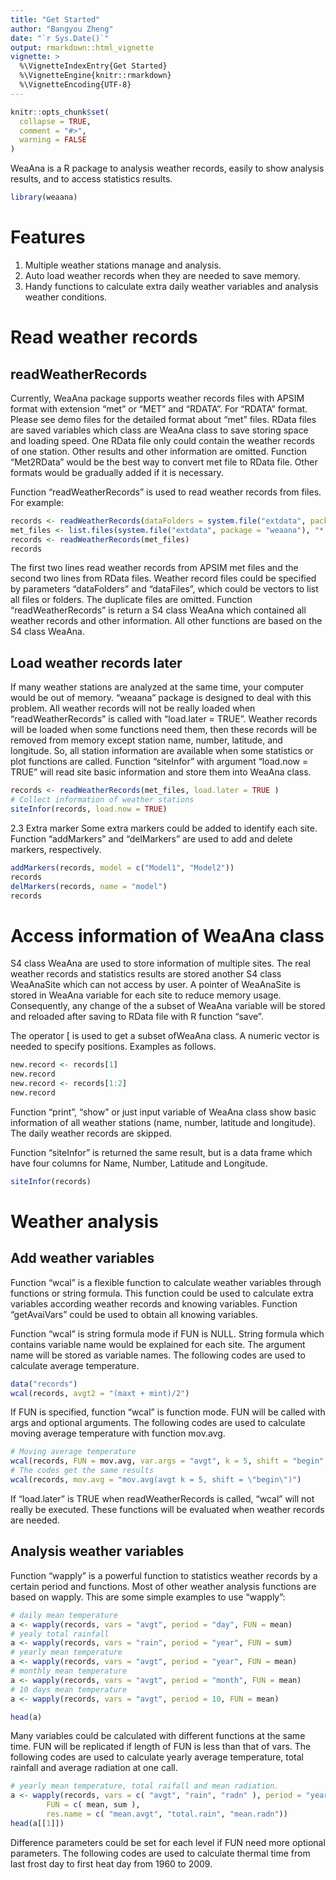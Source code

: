 ```yaml
---
title: "Get Started"
author: "Bangyou Zheng"
date: "`r Sys.Date()`"
output: rmarkdown::html_vignette
vignette: >
  %\VignetteIndexEntry{Get Started}
  %\VignetteEngine{knitr::rmarkdown}
  %\VignetteEncoding{UTF-8}
---
```


```r
knitr::opts_chunk$set(
  collapse = TRUE,
  comment = "#>",
  warning = FALSE
)
```

WeaAna is a R package to analysis weather records, easily to show analysis results, and to access statistics results.

```r
library(weaana)
```

# Features
1. Multiple weather stations manage and analysis.
2. Auto load weather records when they are needed to save memory.
3. Handy functions to calculate extra daily weather variables and analysis weather conditions.

# Read weather records
## readWeatherRecords

Currently, WeaAna package supports weather records files with APSIM format with extension “met” or “MET” and “RDATA”. For “RDATA” format. Please see demo files for the detailed format about “met” files. RData files are saved variables which class are WeaAna class to save storing space and loading speed. One RData file only could contain the weather records of one station. Other results and other information are omitted. Function “Met2RData” would be the best way to convert met file to RData file. Other formats would be gradually added if it is necessary.

Function “readWeatherRecords” is used to read weather records from files. For example:

```r
records <- readWeatherRecords(dataFolders = system.file("extdata", package = "weaana"))
met_files <- list.files(system.file("extdata", package = "weaana"), "*.met", full.names = TRUE)
records <- readWeatherRecords(met_files)
records
```

The first two lines read weather records from APSIM met files and the second two lines from RData files. Weather record files could be specified by parameters “dataFolders” and “dataFiles”, which could be vectors to list all files or folders. The duplicate files are omitted. Function “readWeatherRecords” is return a S4 class WeaAna which contained all weather records and other information. All other functions are based on the S4 class WeaAna.

## Load weather records later

If many weather stations are analyzed at the same time, your computer would be out of memory. “weaana” package is designed to deal with this problem. All weather records will not be really loaded when “readWeatherRecords” is called with “load.later = TRUE”. Weather records will be loaded when some functions need them, then these records will be removed from memory except station name, number, latitude, and longitude. So, all station information are available when some statistics or plot functions are called. Function “siteInfor” with argument “load.now = TRUE” will read site basic information and store them into WeaAna class. 

```r
records <- readWeatherRecords(met_files, load.later = TRUE )
# Collect information of weather stations
siteInfor(records, load.now = TRUE)
```

2.3 Extra marker
Some extra markers could be added to identify each site. Function “addMarkers” and “delMarkers” are used to add and delete markers, respectively.
```r
addMarkers(records, model = c("Model1", "Model2"))
records
delMarkers(records, name = "model")
records
```

# Access information of WeaAna class
S4 class WeaAna are used to store information of multiple sites. The real weather records and statistics results are stored another S4 class WeaAnaSite which can not access by user. A pointer of WeaAnaSite is stored in WeaAna variable for each site to reduce memory usage. Consequently, any change of the a subset of WeaAna variable will be stored and reloaded after saving to RData file with R function “save”.

The operator [ is used to get a subset ofWeaAna class. A numeric vector is needed to specify positions. Examples as follows.

```r
new.record <- records[1]
new.record
new.record <- records[1:2]
new.record
```

Function “print”, “show” or just input variable of WeaAna class show basic information of all weather stations (name, number, latitude and longitude). The daily weather records are skipped.

Function “siteInfor” is returned the same result, but is a data frame which have four columns for Name, Number, Latitude and Longitude.
```r
siteInfor(records)
```



# Weather analysis
## Add weather variables
Function “wcal” is a flexible function to calculate weather variables through functions or string formula. This function could be used to calculate extra variables according weather records and knowing variables. Function “getAvaiVars” could be used to obtain all knowing variables. 

Function “wcal” is string formula mode if FUN is NULL. String formula which contains variable name would be explained for each site. The argument name will be stored as variable names. The following codes are used to calculate average temperature.
```r
data("records")
wcal(records, avgt2 = "(maxt + mint)/2")
```

If FUN is specified, function “wcal” is function mode. FUN will be called with args and optional arguments. The following codes are used to calculate moving average temperature with function mov.avg.

```r
# Moving average temperature
wcal(records, FUN = mov.avg, var.args = "avgt", k = 5, shift = "begin", var.name = "mov.avg")
# The codes get the same results
wcal(records, mov.avg = "mov.avg(avgt k = 5, shift = \"begin\")")
```

If “load.later” is TRUE when readWeatherRecords is called, “wcal” will not really be executed. These functions will be evaluated when weather records are needed.

## Analysis weather variables
Function “wapply” is a powerful function to statistics weather records by a certain period and functions. Most of other weather analysis functions are based on wapply. This are some simple examples to use “wapply”:

```r
# daily mean temperature
a <- wapply(records, vars = "avgt", period = "day", FUN = mean)
# yealy total rainfall
a <- wapply(records, vars = "rain", period = "year", FUN = sum)
# yearly mean temperature
a <- wapply(records, vars = "avgt", period = "year", FUN = mean)
# monthly mean temperature
a <- wapply(records, vars = "avgt", period = "month", FUN = mean)
# 10 days mean temperature
a <- wapply(records, vars = "avgt", period = 10, FUN = mean)

head(a)
```

Many variables could be calculated with different functions at the same time. FUN will be replicated if length of FUN is less than that of vars. The following codes are used to calculate yearly average temperature, total rainfall and average radiation at one call.
```r
# yearly mean temperature, total raifall and mean radiation.
a <- wapply(records, vars = c( "avgt", "rain", "radn" ), period = "year", 
        FUN = c( mean, sum ),
        res.name = c( "mean.avgt", "total.rain", "mean.radn"))
head(a[[1]])
```

Difference parameters could be set for each level if FUN need more optional parameters. The following codes are used to calculate thermal time from last frost day to first heat day from 1960 to 2009.


